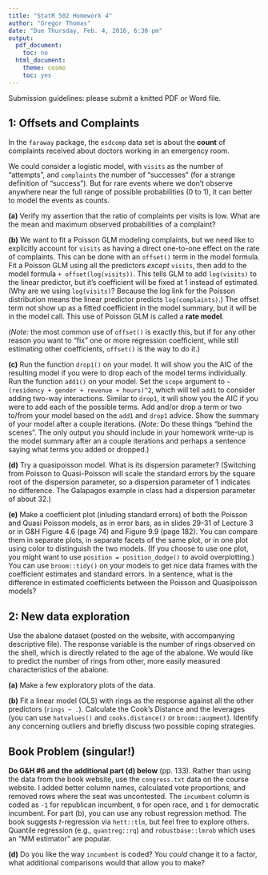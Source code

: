 ```yaml
---
title: "StatR 502 Homework 4"
author: "Gregor Thomas"
date: "Due Thursday, Feb. 4, 2016, 6:30 pm"
output:
  pdf_document:
    toc: no
  html_document:
    theme: cosmo
    toc: yes
---
```


Submission guidelines: please submit a knitted PDF or Word file.


## 1: Offsets and Complaints

In the `faraway` package, the `esdcomp` data set is about the **count** of  complaints received about doctors working in an emergency room. 

We could consider a logistic model, with `visits` as the number of "attempts", and `complaints` the number of "successes" (for a strange definition of "success"). But for rare events where we don't observe anywhere near the full range of possible probabilities (0 to 1), it can better to model the events as counts.

**(a)** Verify my assertion that the ratio of complaints per visits is low. What are the mean and maximum observed probabilities of a complaint?

**(b)** We want to fit a Poisson GLM modeling complaints, but we need like to explicitly account for `visits` as having a direct one-to-one effect on the rate of complaints. This can be done with an `offset()` term in the model formula. Fit a Poisson GLM using all the predictors *except* `visits`, then add to the model formula `+ offset(log(visits))`. This tells GLM to add `log(visits)` to the linear predictor, but it's coefficient will be fixed at 1 instead of estimated. (Why are we using `log(visits)`? Because the log link for the Poisson distribution means the linear predictor predicts `log(complaints)`.) The offset term not show up as a fitted coefficient in the model summary, but it will be in the model call. This use of Poisson GLM is called a **rate model**.

(*Note:* the most common use of `offset()` is exactly this, but if for any other reason you want to "fix" one or more regression coefficient, while still estimating other coefficients, `offset()` is the way to do it.)

**(c)** Run the function `drop1()` on your model. It will show you the AIC of the resulting model if you were to drop each of the model terms individually. Run the function `add1()` on your model. Set the `scope` argument to `~ (residency + gender + revenue + hours)^2`, which will tell `add1` to consider adding two-way interactions. Similar to `drop1`, it will show you the AIC if you were to add each of the possible terms. Add and/or drop a term or two to/from your model based on the `add1` and `drop1` advice. Show the summary of your model after a couple iterations. (*Note:* Do these things "behind the scenes". The only output you should include in your homework write-up is the model summary after an a couple iterations and perhaps a sentence saying what terms you added or dropped.)

**(d)** Try a quasipoisson model. What is its dispersion parameter? (Switching from Poisson to Quasi-Poisson will scale the standard errors by the square root of the dispersion parameter, so a dispersion parameter of 1 indicates no difference. The Galapagos example in class had a dispersion parameter of about 32.)

**(e)** Make a coefficient plot (inluding standard errors) of both the Poisson and Quasi Poisson models, as in  error bars, as in slides 29-31 of Lecture 3 or in G&H Figure 4.6 (page 74) and Figure 9.9 (page 182). You can compare them in separate plots, in separate facets of the same plot, or in one plot using color to distinguish the two models. (If you choose to use one plot, you might want to use `position = position_dodge()` to avoid overplotting.) You can use `broom::tidy()` on your models to get nice data frames with the coefficient estimates and standard errors. In a sentence, what is the difference in estimated coefficients between the Poisson and Quasipoisson models?

## 2: New data exploration

Use the abalone dataset (posted on the website, with accompanying descriptive file). The response variable is the number of rings observed on the shell, which is directly related to the age of the abalone. We would like to predict the number of rings from other, more easily measured characteristics of the abalone.

**(a)** Make a few exploratory plots of the data.

**(b)** Fit a linear model (OLS) with rings as the response against all the other predictors (`rings ~ .`). Calculate the Cook's Distance and the leverages (you can use `hatvalues()` and `cooks.distance()` or `broom::augment`). Identify any concerning outliers and briefly discuss two possible coping strategies.

## Book Problem (singular!)

**Do G&H #6 and the additional part (d) below** (pp. 133). Rather than using the data from the book website, use the `congress.txt` data on the course website. I added better column names, calculated vote proportions, and removed rows where the seat was uncontested. The `incumbent` column is coded as `-1` for republican incumbent, `0` for open race, and `1` for democratic incumbent. For part (b), you can use any robust regression method. The book suggests $t$-regression via `hett::tlm`, but feel free to explore others. Quantile regression (e.g., `quantreg::rq`) and `robustbase::lmrob` which uses an "MM estimator" are popular.

**(d)** Do you like the way `incumbent` is coded? You *could* change it to a factor, what additional comparisons would that allow you to make?


